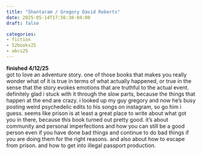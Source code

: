 ```yaml
---
title: "Shantaram / Gregory David Roberts"
date: 2025-05-14T17:56:38-04:00
draft: false

categories:
- fiction
- 52books25
- abcs25
---
```

**finished 4/12/25** \
got to love an adventure story. one of those books that makes you really wonder what of it is true in terms of what actually happened, or true in the sense that the story evokes emotions that are truthful to the actual event. definitely glad i stuck with it through the slow parts, because the things that happen at the end are crazy. i looked up my guy gregory and now he's busy posting weird psychedelic edits to his songs on instagram, so go him i guess. seems like prison is at least a great place to write about what got you in there, because this book turned out pretty good. it's about community and personal imperfections and how you can still be a good person even if you have done bad things and continue to do bad things if you are doing them for the right reasons. and also about how to escape from prison. and how to get into illegal passport production. 